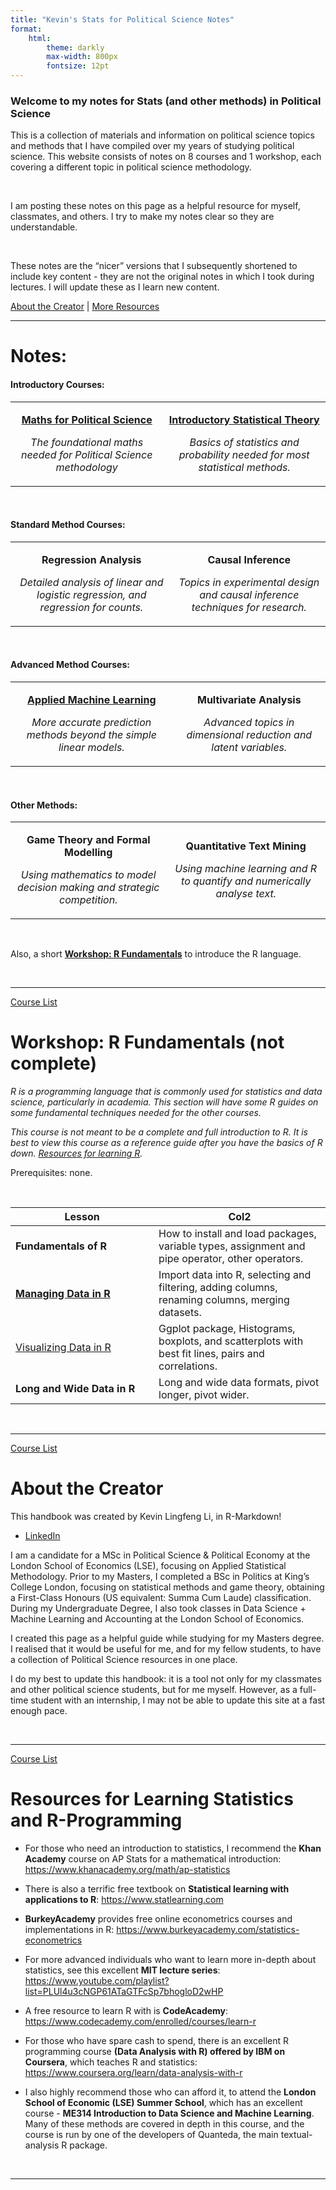 ```yaml
---
title: "Kevin's Stats for Political Science Notes"
format:
    html:
        theme: darkly
        max-width: 800px
        fontsize: 12pt
---
```


### Welcome to my notes for Stats (and other methods) in Political Science

This is a collection of materials and information on political science topics and methods that I have compiled over my years of studying political science. This website consists of notes on 8 courses and 1 workshop, each covering a different topic in political science methodology.

<br />

I am posting these notes on this page as a helpful resource for myself, classmates, and others. I try to make my notes clear so they are understandable.

<br />

These notes are the "nicer" versions that I subsequently shortened to include key content - they are not the original notes in which I took during lectures. I will update these as I learn new content.

[About the Creator](#creator) \| [More Resources](#resources)

------------------------------------------------------------------------

# Notes: {#courses}

#### Introductory Courses:

+:--------------------------------------------------------------------------:+:-------------------------------------------------------------------------------:+
| [**Maths for Political Science**](https://politicalscience.github.io/math) | [**Introductory Statistical Theory**](https://politicalscience.github.io/stats) |
|                                                                            |                                                                                 |
| *The foundational maths needed for Political Science methodology*          | *Basics of statistics and probability needed for most statistical methods.*     |
+----------------------------------------------------------------------------+---------------------------------------------------------------------------------+

<br />

#### Standard Method Courses:

+:---------------------------------------------------------------------------------:+:-----------------------------------------------------------------------------:+
| **Regression Analysis**                                                           | **Causal Inference**                                                          |
|                                                                                   |                                                                               |
| *Detailed analysis of linear and logistic regression, and regression for counts.* | *Topics in experimental design and causal inference techniques for research.* |
+-----------------------------------------------------------------------------------+-------------------------------------------------------------------------------+

<br />

#### Advanced Method Courses:

+:---------------------------------------------------------------------:+:----------------------------------------------------------------:+
| [**Applied Machine Learning**](https://politicalscience.github.io/ml) | **Multivariate Analysis**                                        |
|                                                                       |                                                                  |
| *More accurate prediction methods beyond the simple linear models.*   | *Advanced topics in dimensional reduction and latent variables.* |
+-----------------------------------------------------------------------+------------------------------------------------------------------+

<br />

#### Other Methods:

+:-----------------------------------------------------------------------:+:------------------------------------------------------------------------:+
| **Game Theory and Formal Modelling**                                    | **Quantitative Text Mining**                                             |
|                                                                         |                                                                          |
| *Using mathematics to model decision making and strategic competition.* | *Using machine learning and R to quantify and numerically analyse text.* |
+-------------------------------------------------------------------------+--------------------------------------------------------------------------+

<br / >

Also, a short [**Workshop: R Fundamentals**](#r) to introduce the R language.

<br />

------------------------------------------------------------------------

[Course List](#courses)

# Workshop: R Fundamentals (not complete) {#r}

*R is a programming language that is commonly used for statistics and data science, particularly in academia. This section will have some R guides on some fundamental techniques needed for the other courses.*

*This course is not meant to be a complete and full introduction to R. It is best to view this course as a reference guide after you have the basics of R down. [Resources for learning R](#resources).*

Prerequisites: none.

<br />

+-------------------------------------------------------------------------------------+-----------------------------------------------------------------------------------------------------+
| **Lesson**                                                                          | Col2                                                                                                |
+=====================================================================================+=====================================================================================================+
| **Fundamentals of R**                                                               | How to install and load packages, variable types, assignment and pipe operator, other operators.    |
+-------------------------------------------------------------------------------------+-----------------------------------------------------------------------------------------------------+
| [**Managing Data in R**](https://politicalscience.github.io/r/managing_data.html)   | Import data into R, selecting and filtering, adding columns, renaming columns, merging datasets.    |
+-------------------------------------------------------------------------------------+-----------------------------------------------------------------------------------------------------+
| [Visualizing Data in R](https://politicalscience.github.io/r/visualizing_data.html) | Ggplot package, Histograms, boxplots, and scatterplots with best fit lines, pairs and correlations. |
+-------------------------------------------------------------------------------------+-----------------------------------------------------------------------------------------------------+
| **Long and Wide Data in R**                                                         | Long and wide data formats, pivot longer, pivot wider.                                              |
+-------------------------------------------------------------------------------------+-----------------------------------------------------------------------------------------------------+

<br />

------------------------------------------------------------------------

[Course List](#courses)

# About the Creator {#creator}

This handbook was created by Kevin Lingfeng Li, in R-Markdown!

-   [LinkedIn](https://www.linkedin.com/in/kevinlingfengli/)

I am a candidate for a MSc in Political Science & Political Economy at the London School of Economics (LSE), focusing on Applied Statistical Methodology. Prior to my Masters, I completed a BSc in Politics at King's College London, focusing on statistical methods and game theory, obtaining a First-Class Honours (US equivalent: Summa Cum Laude) classification. During my Undergraduate Degree, I also took classes in Data Science + Machine Learning and Accounting at the London School of Economics.

I created this page as a helpful guide while studying for my Masters degree. I realised that it would be useful for me, and for my fellow students, to have a collection of Political Science resources in one place.

I do my best to update this handbook: it is a tool not only for my classmates and other political science students, but for me myself. However, as a full-time student with an internship, I may not be able to update this site at a fast enough pace.

<br />

------------------------------------------------------------------------

[Course List](#courses)

# Resources for Learning Statistics and R-Programming {#resources}

-   For those who need an introduction to statistics, I recommend the **Khan Academy** course on AP Stats for a mathematical introduction: <https://www.khanacademy.org/math/ap-statistics>

-   There is also a terrific free textbook on **Statistical learning with applications to R**: <https://www.statlearning.com>

-   **BurkeyAcademy** provides free online econometrics courses and implementations in R: <https://www.burkeyacademy.com/statistics-econometrics>

-   For more advanced individuals who want to learn more in-depth about statistics, see this excellent **MIT lecture series**: <https://www.youtube.com/playlist?list=PLUl4u3cNGP61ATaGTFcSp7bhogloD2wHP>

-   A free resource to learn R with is **CodeAcademy**: <https://www.codecademy.com/enrolled/courses/learn-r>

-   For those who have spare cash to spend, there is an excellent R programming course **(Data Analysis with R) offered by IBM on Coursera**, which teaches R and statistics: <https://www.coursera.org/learn/data-analysis-with-r>

-   I also highly recommend those who can afford it, to attend the **London School of Economic (LSE) Summer School**, which has an excellent course - **ME314 Introduction to Data Science and Machine Learning**. Many of these methods are covered in depth in this course, and the course is run by one of the developers of Quanteda, the main textual-analysis R package.

<br />

------------------------------------------------------------------------